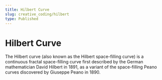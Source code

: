 ```yaml
---
title: Hilbert Curve
slug: creative_coding/hilbert
type: Published
---
```



# Hilbert Curve

<Suspense>
  <Preview />
</Suspense>

The Hilbert curve (also known as the Hilbert space-filling curve) is a continuous fractal space-filling curve first described by the German mathematician David Hilbert in 1891, as a variant of the space-filling Peano curves discovered by Giuseppe Peano in 1890.

